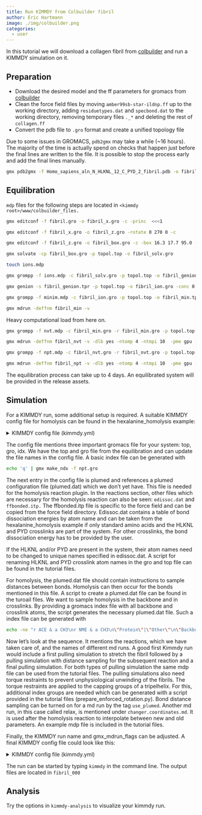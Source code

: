 ```yaml
---
title: Run KIMMDY from Colbuilder fibril
author: Eric Hartmann
image: ./img/colbuilder.png
categories:
  - user
---
```


In this tutorial we will download a collagen fibril from [colbuilder](https://colbuilder.h-its.org/)
and run a KIMMDY simulation on it.

## Preparation

- Download the desired model and the ff parameters for gromacs from [colbuilder](https://colbuilder.h-its.org/)
- Clean the force field files by moving `amber99sb-star-ildnp.ff` up to the working directory, adding `residuetypes.dat` and `specbond.dat` to the working directory, removing temporary files `._*` and deleting the rest of `collagen.ff`
- Convert the pdb file to `.gro` format and create a unified topology file

::: {.callout-caution}
Due to some issues in GROMACS, `pdb2gmx` may take a while (~16 hours).
The majority of the time is actually spend on checks that happen just before the final lines are written to the file.
It is possible to stop the process early and add the final lines manually.
:::

```bash
gmx pdb2gmx -f Homo_sapiens_aln_N_HLKNL_12_C_PYD_2_fibril.pdb -o fibril2.gro -ignh -water tip3p -merge all <<<1
```


## Equilibration

`mdp` files for the following steps are located in `<kimmdy root>/www/colbuilder_files.`

```bash
gmx editconf -f fibril.gro -o fibril_x.gro -c -princ  <<<1

gmx editconf -f fibril_x.gro -o fibril_z.gro -rotate 0 270 0 -c

gmx editconf -f fibril_z.gro -o fibril_box.gro -c -box 16.3 17.7 95.0 -bt triclinic

gmx solvate -cp fibril_box.gro -p topol.top -o fibril_solv.gro

touch ions.mdp

gmx grompp -f ions.mdp -c fibril_solv.gro -p topol.top -o fibril_genion.tpr

gmx genion -s fibril_genion.tpr -p topol.top -o fibril_ion.gro -conc 0.15 -neutral

gmx grompp -f minim.mdp -c fibril_ion.gro -p topol.top -o fibril_min.tpr

gmx mdrun -deffnm fibril_min -v
```


::: {.callout-caution}
Heavy computational load from here on.
:::


```bash
gmx grompp -f nvt.mdp -c fibril_min.gro -r fibril_min.gro -p topol.top -o fibril_nvt.tpr

gmx mdrun -deffnm fibril_nvt -v -dlb yes -ntomp 4 -ntmpi 10  -pme gpu -bonded gpu -npme 1

gmx grompp -f npt.mdp -c fibril_nvt.gro -r fibril_nvt.gro -p topol.top -o fibril_npt.tpr

gmx mdrun -deffnm fibril_npt -v -dlb yes -ntomp 4 -ntmpi 10  -pme gpu -bonded gpu -npme 1
```


::: {.callout-tip}
The equilibration process can take up to 4 days. An equilibrated system will be provided in the release assets.
<!-- TODO: add link to release assets -->
:::

## Simulation

For a KIMMDY run, some additional setup is required. A suitable KIMMDY config file for homolysis can be found in the hexalanine_homolysis example: 

<details>
  <summary>KIMMDY config file (kimmdy.yml)</summary>

```.yml
dryrun: false
name: 'hexalanine_homolysis_000'
max_tasks: 100
gromacs_alias: 'gmx'
gmx_mdrun_flags: -maxh 24 -dlb yes -nt 8
ff: 'amber99sb-star-ildnp.ff'
top: 'hexala_out.top'
gro: 'npt.gro'
ndx: 'index.ndx'
plumed: 'plumed.dat'
mds:
  pull:
    mdp: 'pull_fibril.mdp'
  pull:
    mdp: 'md.mdp'
    use_plumed: true
  relax:
    mdp: 'md_slow_growth.mdp'
changer:
  coordinates:
    md: 'relax'
    slow_growth: True
  topology:
    parameterization: 'basic' 
reactions:
  homolysis:
    edis: 'edissoc.dat'
    itp: 'ffbonded.itp'
sequence:
  - equilibrium
  - pull  
  - reactions
  - equilibrium
  - pull

```


</details>

The config file mentions three important gromacs file for your system: top, gro, idx.
We have the top and gro file from the equilibration and can update the file names in the config file.
A basic index file can be generated with

```bash
echo 'q' | gmx make_ndx -f npt.gro
```

The next entry in the config file is plumed and references a plumed configuration file (plumed.dat) which we don't yet have.
This file is needed for the homolysis reaction plugin.
In the reactions section, other files which are necessary for the homolysis reaction can also be seen: `edissoc.dat` and `ffbonded.itp.`
The ffbonded.itp file is specific to the force field and can be copied from the force field directory.
Edissoc.dat contains a table of bond dissociation energies by atom name and can be taken from the hexalanine_homolysis example if only standard amino acids and the HLKNL and PYD crosslinks are part of the system.
For other crosslinks, the bond dissociation energy has to be provided by the user.

If the HLKNL and/or PYD are present in the system, their atom names need to be changed to unique names specified in edissoc.dat.
A script for renaming HLKNL and PYD crosslink atom names in the gro and top file can be found in the tutorial files.

For homolysis, the plumed.dat file should contain instructions to sample distances between bonds.
Homolysis can then occur for the bonds mentioned in this file.
A script to create a plumed.dat file can be found in the turoail files.
We want to sample homolysis in the backbone and in crosslinks.
By providing a gromacs index file with all backbone and crosslink atoms, the script generates the necessary plumed.dat file.
Such a index file can be generated with 

```bash
echo -ne "r ACE & a CH3\nr NME & a CH3\n\"Protein\"|\"Other\"\n\"Backbone\"| r LY2 LY3 L4Y L5Y LYX\nq\n"| gmx make_ndx -f npt.gro
```

Now let's look at the sequence.
It mentions the reactions, which we have taken care of, and the names of different md runs.
A good first Kimmdy run would include a first pulling simulation to stretch the fibril followed by a pulling simulation with distance sampling for the subsequent reaction and a final pulling simulation.
For both types of pulling simulation the same mdp file can be used from the tutorial files.
The pulling simulations also need torque restraints to prevent unphysiological unwinding of the fibrils.
The torque restraints are applied to the capping groups of a tripelhelix.
For this, additional index groups are needed which can be generated with a script provided in the tutorial files (prepare_enforced_rotation.py).
Bond distance sampling can be turned on for a md run by the tag `use_plumed`.
Another md run, in this case called relax, is mentioned under `changer.coordinates.md`.
It is used after the homolysis reaction to interpolate between new and old parameters.
An example mdp file is included in the tutorial files. 

Finally, the KIMMDY run name and gmx_mdrun_flags can be adjusted.
A final KIMMDY config file could look like this:

<details>
  <summary>KIMMDY config file (kimmdy.yml)</summary>

```.yml
# yaml-language-server: $schema=../../src/kimmdy/kimmdy-yaml-schema.json

dryrun: false
name: 'fibril_000'
max_tasks: 100
gromacs_alias: 'gmx'
gmx_mdrun_flags: -maxh 24 -dlb yes -ntomp 4 -ntmpi 10  -pme gpu -bonded gpu -npme 1
ff: 'amber99sb-star-ildnp.ff'
top: 'topol.top'
gro: 'npt.gro'
ndx: 'index.ndx'
plumed: 'plumed.dat'
mds:
  pull:
    mdp: 'pull_fibril.mdp'
  sample:
    mdp: 'pull_fibril.mdp'
    use_plumed: true
  relax:
    mdp: 'pull_fibril_slow_growth.mdp'
changer:
  coordinates:
    md: 'relax'
    slow_growth: True
  topology:
    parameterization: 'basic' 
reactions:
  homolysis:
    edis: 'edissoc.dat'
    itp: 'ffbonded.itp'
sequence:
  - pull
  - sample  
  - reactions
  - pull
```

</details>

The run can be started by typing `kimmdy` in the command line.
The output files are located in `fibril_000`

## Analysis

Try the options in `kimmdy-analysis` to visualize your kimmdy run.
